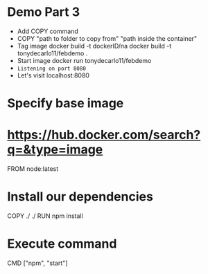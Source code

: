 # Demo Part 3

- Add COPY command
- COPY "path to folder to copy from" "path inside the container"
- Tag image
  docker build -t dockerID/na
  docker build -t tonydecarlo11/febdemo .
- Start image
  docker run tonydecarlo11/febdemo
- `Listening on port 8080`
- Let's visit localhost:8080

# Specify base image

# https://hub.docker.com/search?q=&type=image

FROM node:latest

# Install our dependencies

COPY ./ ./
RUN npm install

# Execute command

CMD ["npm", "start"]
